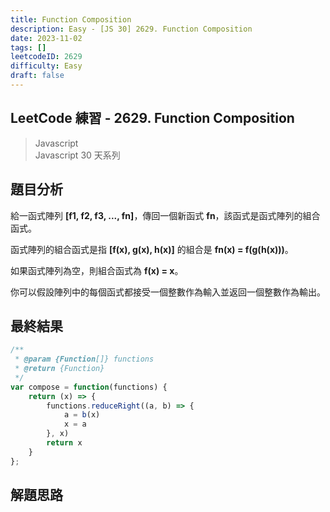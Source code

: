 ```yaml
---
title: Function Composition
description: Easy - [JS 30] 2629. Function Composition
date: 2023-11-02
tags: []
leetcodeID: 2629
difficulty: Easy
draft: false
---
```


## LeetCode 練習 - 2629. Function Composition
> Javascript  
> Javascript 30 天系列

## 題目分析
給一函式陣列 **[f1, f2, f3, ..., fn]**，傳回一個新函式 **fn**，該函式是函式陣列的組合函式。  

函式陣列的組合函式是指 **[f(x), g(x), h(x)]** 的組合是 **fn(x) = f(g(h(x)))**。  

如果函式陣列為空，則組合函式為 **f(x) = x**。

你可以假設陣列中的每個函式都接受一個整數作為輸入並返回一個整數作為輸出。

## 最終結果

```js:function-composition.js
/**
 * @param {Function[]} functions
 * @return {Function}
 */
var compose = function(functions) {
    return (x) => {
        functions.reduceRight((a, b) => {
            a = b(x)
            x = a
        }, x)
        return x
    }
};
```

## 解題思路